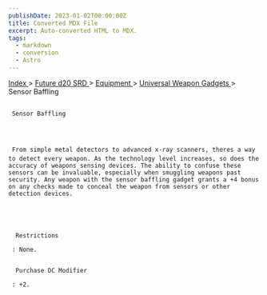 ```yaml
---
publishDate: 2023-01-02T00:00:00Z
title: Converted MDX File
excerpt: Auto-converted HTML to MDX.
tags:
  - markdown
  - conversion
  - Astro
---
```







[
      Index
     ](-index)
     >
     [
      Future d20 SRD
     ](future-d20-srd-index)
     >
     [
      Equipment
     ](future-d20-srd-equipment-index)
     >
     [
      Universal Weapon Gadgets
     ](future-d20-srd-equipment-gadgets-universal-weapons-index)
     > Sensor Baffling
    





## 
     Sensor Baffling
    



     From simple metal detectors to advanced x-ray scanners, theres a way to detect every weapon. As the technology level increases, so does the accuracy of weapons sensing devices. The ability to confuse these sensors can be invaluable, especially when smuggling weapons past security. Any weapon with the sensor baffling gadget grants a +4 bonus on any checks made to conceal the weapon from sensors or other detection devices.
    




      Restrictions
     
     : None.
     

      Purchase DC Modifier
     
     : +2.
    




